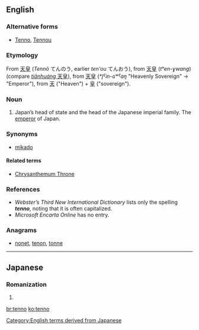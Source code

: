 {{also|Tenno}}
==English==

===Alternative forms===
* [[Tenno#English|Tenno]], [[Tennou#English|Tennou]]

===Etymology===
From {{etyl|ja|en}} [[天皇]] (''Tennō'' てんのう, earlier ''ten'ou'' てんおう), from {{etyl|ltc|en}} [[天皇]] (''tʰen-ɣwang'') (compare {{etyl|cmn|-}} [[天皇|''tiānhuáng'' 天皇]]), from {{etyl|och|en}} [[天皇]] (''*l̥ˁin-ɢʷˁaŋ'' "Heavenly Sovereign" → "Emperor"), from [[天]] ("Heaven") + [[皇]] ("sovereign").

===Noun===
{{en-noun}}

# Japan’s head of state and the head of the Japanese imperial family. The [[emperor]] of Japan.

===Synonyms===
* [[mikado]]

====Related terms====
* [[Chrysanthemum Throne]]

===References===
* ''Webster’s Third New International Dictionary'' lists only the spelling '''''tenno''''', noting that it is often capitalized.
* ''Microsoft Encarta Online'' has no entry.

===Anagrams===
* [[nonet#English|nonet]], [[tenon#English|tenon]], [[tonne#English|tonne]]

[[Category:English terms derived from Japanese]]

----

==Japanese==

===Romanization===
{{ja-romaji}}

# {{ja-romanization of|てんのう}}

[[br:tenno]]
[[ko:tenno]]